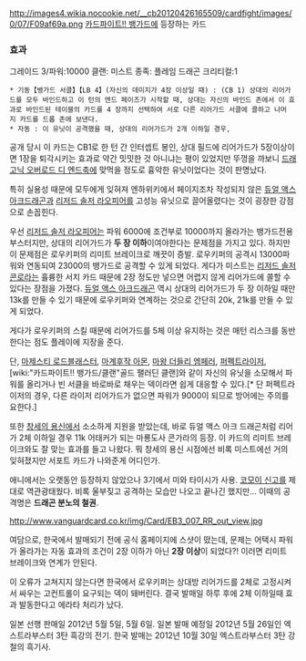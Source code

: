 http://images4.wikia.nocookie.net/__cb20120426165509/cardfight/images/0/07/F09af69a.png
[[카드파이트!! 뱅가드]]에 등장하는 카드

=== 효과 ===
그레이드 3/파워:10000
클랜: 미스트
종족: 플레임 드래곤
크리티컬:1
 * 기동【뱅가드 서클】【LB 4】(자신의 데미지가 4장 이상일 때) : (CB 1) 상대의 리어가드를 모두 바인드하고 이 턴의 엔드 페이즈가 시작할 때, 상대는 자신의 바인드 존에서 이 효과로 바인드된 테이블의 카드를 4 장까지 선택하여 서로 다른 리어가드 서클에 콜하고 나머지 카드를 드롭 존에 보낸다. 
 * 자동 : 이 유닛이 공격했을 때, 상대의 리어가드가 2개 이하일 경우, 

공개 당시 이 카드는 CB1로 한 턴 간 인터셉트 봉인, 상대 필드에 리어가드가 5장이상이면 1장을 퇴각시키는 효과로 약간 밋밋한 것 아니냐는 평이 있었지만 뚜껑을 까보니 [[드래고닉 오버로드 디 엔드]]축에 맞먹을 정도로 흉악한 유닛이었다는 것이 판명났다.

특히 실용성 때문에 모두에게 잊혀져 엔하위키에서 페이지조차 작성되지 않은 [[듀얼 액스 아크드래곤]]과 [[리저드 솔저 라오피어]]를 고성능 유닛으로 끌어올렸다는 것이 굉장한 강점으로 손꼽힌다.

우선 [[리저드 솔저 라오피어]]는 파워 6000에 조건부로 10000까지 올라가는 뱅가드전용 부스터지만, 상대의 리어가드가 '''두 장 이하'''이여야한다는 문제점을 가지고 있다. 하지만 이 문제점은 로우키퍼의 리미트 브레이크로 깨끗이 증발. 로우키퍼의 공격시 13000파워와 연동되여 23000의 뱅가드로 공격할 수 있게 되었다. 게다가 미스트는 [[리저드 솔저 콘로]]라는 휼륭한 서치 카드 때문에 2장 정도만 넣으면 어렵지 않게 리어가드에 콜할 수 있다는 장점을 가졌다.
[[듀얼 액스 아크드래곤]] 역시 상대의 리어가드가 두 장 이하일 때만 13k를 만들 수 있기 때문에 로우키퍼와 연계하는 것으로 간단히 20k, 21k를 만들 수 있게 되었다.

게다가 로우키퍼의 스킬 때문에 리어가드를 5체 이상 유지하는 것은 매턴 리스크를 동반한다는 점도 플레이에 지장을 준다.

단, [[마제스티 로드블래스터]], [[마계후작 아몬]], [[마왕 더들리 엠페러]], [[퍼펙트라이저]], [wiki:"카드파이트!! 뱅가드/클랜"골드 팰러딘 클랜]와 같이 자신의 유닛을 소모해서 파워를 올리거나 빈 서클을 바로바로 채우는 덱이라면 쉽게 대응할 수 있다.[* 단 퍼펙트라이저의 경우, 다른 라이저 리어가드가 없으면 파워가 9000이 되므로 방어에는 주의를 요한다.]

또한 [[창세의 용신]]에서 소소하게 지원을 받았는데, 바로 듀얼 액스 아크 드래곤처럼 리어가 2체 이하일 경우 11k 어태커가 되는 마룡도사 콘가라의 등장. 이 카드의 리미트 브레이크와도 잘 맞는 효과를 들고 나왔다. 뭐 창세의 용신 시점에선 비록 미스트에선 거의 잊혀졌지만 서포트 카드가 나와준게 어디인가.

애니에서는 오랫동안 등장하지 않았으나 3기에서 미와 타이시가 사용. [[코모이 신고]]를 제대로 역관광태웠다. 비록 울부짖고 공격하는 모습만 나오고 끝나긴 했지만... 이때의 공격명은 '''드래곤 분노의 철권'''.

http://www.vanguardcard.co.kr/img/Card/EB3_007_RR_out_view.jpg

여담으로, 한국에서 발매되기 전에 공식 홈페이지에 스샷이 떴는데, 문제는 어택시 파워가 올라가는 자동 효과의 조건이 2장 이하가 아닌 '''2장 이상'''이 되었다?! 이러면 리미트 브레이크와 연계가 안된다.

이 오류가 고쳐지지 않는다면 한국에서 로우키퍼는 상대방 리어가드를 2체로 고정시켜서 싸우는 고컨트롤이 요구되는 덱이 돼버린다. 결국 발매일 하루 후에 2체 이하일때 효과 발동한다고 에라타 처리가 났다. 

일본 선행 판매일 2012년 5월 5일, 5월 6일.
일본 발매 예정일 2012년 5월 26일인 엑스트라부스터 3탄 흑강의 전기.
한국 발매는 2012년 10월 30일 엑스트라부스터 3탄 강철의 흑기사.
